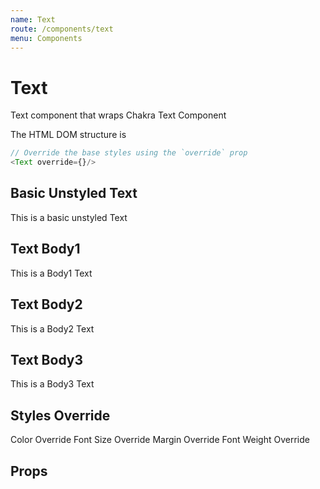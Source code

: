 ```yaml
---
name: Text
route: /components/text
menu: Components
---
```



# Text

Text component that wraps Chakra Text Component

The HTML DOM structure is

```js
// Override the base styles using the `override` prop
<Text override={}/>
```

## Basic Unstyled Text

<Playground>
  <Text>This is a basic unstyled Text</Text>
</Playground>

## Text Body1

<Playground>
  <Text.Body1>This is a Body1 Text</Text.Body1>
</Playground>

## Text Body2

<Playground>
  <Text.Body2>This is a Body2 Text</Text.Body2>
</Playground>

## Text Body3

<Playground>
  <Text.Body3>This is a Body3 Text</Text.Body3>
</Playground>

## Styles Override

<Playground>
  <Text override={{color: "whatsapp.500"}}>Color Override</Text>
  <Text.Body1 override={{fontSize: "6xl"}}>Font Size Override</Text.Body1>
  <Text.Body2 override={{m: "8"}}>Margin Override</Text.Body2>
  <Text.Body3 override={{fontWeight: "black"}}>Font Weight Override</Text.Body3>
</Playground>

## Props

<Props of={Text}/>
